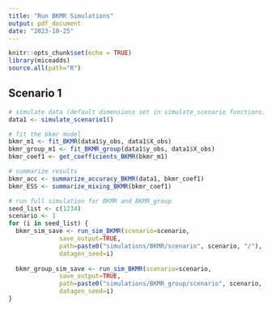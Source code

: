 ```yaml
---
title: "Run BKMR Simulations"
output: pdf_document
date: "2023-10-25"
---
```


```r
knitr::opts_chunk$set(echo = TRUE)
library(miceadds)
source.all(path="R")
```

## Scenario 1

```r
# simulate data (default dimensions set in simulate_scenario functions)
data1 <- simulate_scenario1()

# fit the bkmr model
bkmr_m1 <- fit_BKMR(data1$y_obs, data1$X_obs)
bkmr_group_m1 <- fit_BKMR_group(data1$y_obs, data1$X_obs)
bkmr_coef1 <- get_coefficients_BKMR(bkmr_m1)
```


```r
# summarize results
bkmr_acc <- summarize_accuracy_BKMR(data1, bkmr_coef1)
bkmr_ESS <- summarize_mixing_BKMR(bkmr_coef1)
```


```r
# run full simulation for BKMR and BKMR_group
seed_list <- c(1234)
scenario <- 1
for (i in seed_list) {
  bkmr_sim_save <- run_sim_BKMR(scenario=scenario,
              save_output=TRUE,
              path=paste0("simulations/BKMR/scenario", scenario, "/"),
              datagen_seed=i)
  
  bkmr_group_sim_save <- run_sim_BKMR(scenario=scenario,
              save_output=TRUE,
              path=paste0("simulations/BKMR_group/scenario", scenario, "/"),
              datagen_seed=i)
}
```




